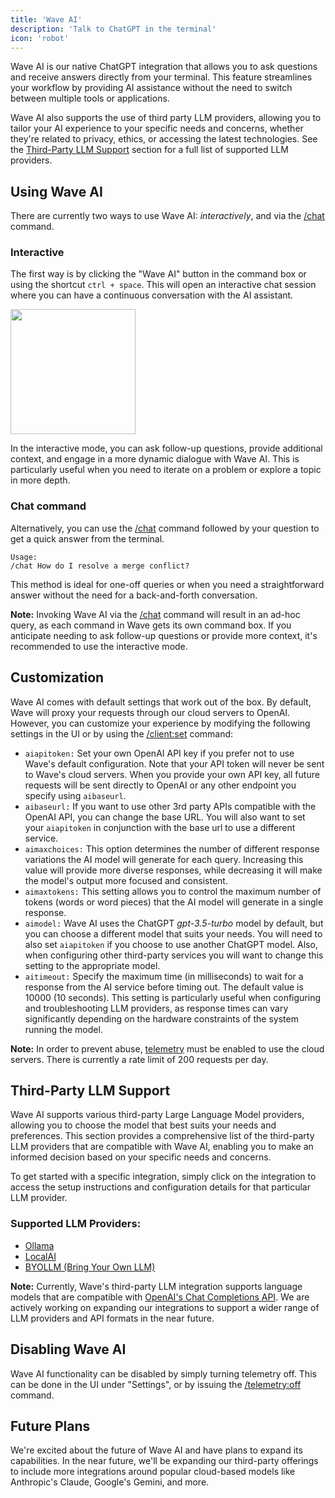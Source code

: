 ```yaml
---
title: 'Wave AI'
description: 'Talk to ChatGPT in the terminal'
icon: 'robot'
---
```


Wave AI is our native ChatGPT integration that allows you to ask questions and receive answers directly from your terminal. This feature streamlines your workflow by providing AI assistance without the need to switch between multiple tools or applications.

Wave AI also supports the use of third party LLM providers, allowing you to tailor your AI experience to your specific needs and concerns, whether they're related to privacy, ethics, or accessing the latest technologies. See the [Third-Party LLM Support](#third-party-llm-support) section for a full list of supported LLM providers.

## Using Wave AI
​There are currently two ways to use Wave AI: *interactively*, and via the [/chat](/reference/slashcommands#chat) command.

### Interactive

The first way is by clicking the "Wave AI" button in the command box or using the shortcut `ctrl + space`. This will open an interactive chat session where you can have a continuous conversation with the AI assistant.

<img height="200" src="/images/waveai.gif" />

In the interactive mode, you can ask follow-up questions, provide additional context, and engage in a more dynamic dialogue with Wave AI. This is particularly useful when you need to iterate on a problem or explore a topic in more depth.

### Chat command
Alternatively, you can use the [/chat](/reference/slashcommands#chat) command followed by your question to get a quick answer from the terminal.
```x
Usage:
/chat How do I resolve a merge conflict?
```

This method is ideal for one-off queries or when you need a straightforward answer without the need for a back-and-forth conversation.

**Note:** Invoking Wave AI via the [/chat](/reference/slashcommands#chat) command will result in an ad-hoc query, as each command in Wave gets its own command box. If you anticipate needing to ask follow-up questions or provide more context, it's recommended to use the interactive mode.

## Customization

Wave AI comes with default settings that work out of the box. By default, Wave will proxy your requests through our cloud servers to OpenAI. However, you can customize your experience by modifying the following settings in the UI or by using the [/client:set](/reference/slashcommands#client-set) command:

- `aiapitoken:` Set your own OpenAI API key if you prefer not to use Wave's default configuration. Note that your API token will never be sent to Wave's cloud servers. When you provide your own API key, all future requests will be sent directly to OpenAI or any other endpoint you specify using `aibaseurl`.
- `aibaseurl:` If you want to use other 3rd party APIs compatible with the OpenAI API, you can change the base URL. You will also want to set your `aiapitoken` in conjunction with the base url to use a different service.
- `aimaxchoices:` This option determines the number of different response variations the AI model will generate for each query. Increasing this value will provide more diverse responses, while decreasing it will make the model's output more focused and consistent.
- `aimaxtokens:` This setting allows you to control the maximum number of tokens (words or word pieces) that the AI model will generate in a single response.
- `aimodel:` Wave AI uses the ChatGPT *gpt-3.5-turbo* model by default, but you can choose a different model that suits your needs. You will need to also set `aiapitoken` if you choose to use another ChatGPT model. Also, when configuring other third-party services you will want to change this setting to the appropriate model.
- `aitimeout:` Specify the maximum time (in milliseconds) to wait for a response from the AI service before timing out. The default value is 10000 (10 seconds). This setting is particularly useful when configuring and troubleshooting LLM providers, as response times can vary significantly depending on the hardware constraints of the system running the model.

**Note:** In order to prevent abuse, [telemetry](/reference/telemetry) must be enabled to use the cloud servers. There is currently a rate limit of 200 requests per day.

## Third-Party LLM Support
Wave AI supports various third-party Large Language Model providers, allowing you to choose the model that best suits your needs and preferences. This section provides a comprehensive list of the third-party LLM providers that are compatible with Wave AI, enabling you to make an informed decision based on your specific needs and concerns.

To get started with a specific integration, simply click on the integration to access the setup instructions and configuration details for that particular LLM provider.

### Supported LLM Providers:
* [Ollama](/features/supportedLLMs/ollama)
* [LocalAI](/features/supportedLLMs/localai)
* [BYOLLM (Bring Your Own LLM)](/features/supportedLLMs/BYOLLM)

**Note:** Currently, Wave's third-party LLM integration supports language models that are compatible with [OpenAI's Chat Completions API](https://platform.openai.com/docs/api-reference/chat). We are actively working on expanding our integrations to support a wider range of LLM providers and API formats in the near future.

## Disabling Wave AI

Wave AI functionality can be disabled by simply turning telemetry off. This can be done in the UI under "Settings", or by issuing the [/telemetry:off](/reference/slashcommands#telemetry-off) command.

## Future Plans
We're excited about the future of Wave AI and have plans to expand its capabilities. In the near future, we'll be expanding our third-party offerings to include more integrations around popular cloud-based models like Anthropic's Claude, Google's Gemini, and more.